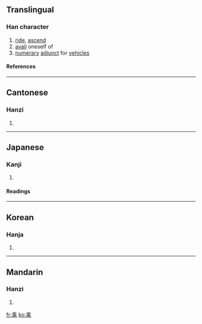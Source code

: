 {{see|乗}}<!-- may be replaced by zh-forms -->

==Translingual==
===Han character===
{{Han char|rn=4|rad=丿|as=09|sn=10|four=2090<sub>1</sub>|canj=竹木中心 (HDLP)}}
# [[ride]], [[ascend]]
# [[avail]] oneself of
# [[numerary]] [[adjunct]] for [[vehicles]]
====References====
{{Han ref|kx=0083.090|dkj=00154|dj=0166.400|hdz=10040.010|uh=4E58|ud=20056|bh=ADBC|bd=44476}}
----
==Cantonese==
===Hanzi===
{{yue-hanzi|jyut=|y=sing4, sing6}}
# {{defn|Cantonese}}
----
==Japanese==
===Kanji===
{{ja-kanji|grade=|rs=丿09}}
# {{defn|Japanese}}
====Readings====
{{ja-readings|on=[[じょう]] (jō), [[しょう]] (shō)|kun=[[のる]] (noru)}}
----
==Korean==
===Hanja===
{{ko-hanja|hangeul=승|rv=seung|mr=sŭng}}
# {{defn|Korean}}
----
==Mandarin==
===Hanzi===
{{cmn-hanzi|pin=[[chéng]] ([[cheng2]]), [[shèng]] ([[sheng4]])|wg=ch'eng<sup>2</sup>, sheng<sup>4</sup>}}
# {{defn|Mandarin}}

[[fr:乘]]
[[ko:乘]]